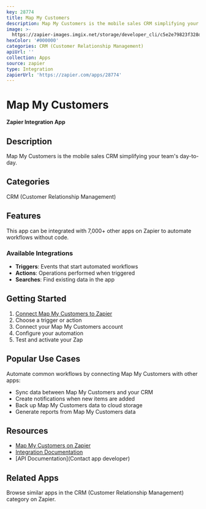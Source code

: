 ```yaml
---
key: 28774
title: Map My Customers
description: Map My Customers is the mobile sales CRM simplifying your team's day-to-day.
image: >-
  https://zapier-images.imgix.net/storage/developer_cli/c5e2e79823f328d19eb69fda6221dee1_2.png?auto=format%2Ccompress&ixlib=python-3.0.0&q=50
hexColor: '#000000'
categories: CRM (Customer Relationship Management)
apiUrl: ''
collection: Apps
source: zapier
type: Integration
zapierUrl: 'https://zapier.com/apps/28774'
---
```

# Map My Customers

**Zapier Integration App**

## Description

Map My Customers is the mobile sales CRM simplifying your team's day-to-day.

## Categories

CRM (Customer Relationship Management)

## Features

This app can be integrated with 7,000+ other apps on Zapier to automate workflows without code.

### Available Integrations

- **Triggers**: Events that start automated workflows
- **Actions**: Operations performed when triggered
- **Searches**: Find existing data in the app

## Getting Started

1. [Connect Map My Customers to Zapier](https://zapier.com/apps/28774)
2. Choose a trigger or action
3. Connect your Map My Customers account
4. Configure your automation
5. Test and activate your Zap

## Popular Use Cases

Automate common workflows by connecting Map My Customers with other apps:

- Sync data between Map My Customers and your CRM
- Create notifications when new items are added
- Back up Map My Customers data to cloud storage
- Generate reports from Map My Customers data

## Resources

- [Map My Customers on Zapier](https://zapier.com/apps/28774)
- [Integration Documentation](https://zapier.com/apps/28774/integrations)
- [API Documentation](Contact app developer)

## Related Apps

Browse similar apps in the CRM (Customer Relationship Management) category on Zapier.
